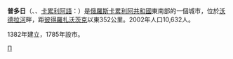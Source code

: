 {{coord|61|48|N|36|32|E|display=title}}
'''普多日'''（{{lang-ru|Пу́дож}}、{{lang-fi|Puudosi}}、[[卡累利阿語|卡累利阿語]]：{{lang|krl|Puudoži}}）是[[俄羅斯|俄羅斯]][[卡累利阿共和國|卡累利阿共和國]]東南部的一個城市，位於[[沃德拉河|沃德拉河]]畔，距[[彼得羅扎沃茨克|彼得羅扎沃茨克]]以東352公里。2002年人口10,632人。

1382年建立，1785年設市。

{{卡累利阿共和國行政區劃}}

[[Category:卡累利阿共和國城市|П]]